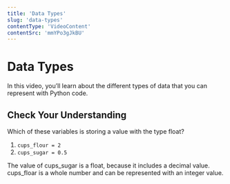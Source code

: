 ```yaml
---
title: 'Data Types'
slug: 'data-types'
contentType: 'VideoContent'
contentSrc: 'mmYPo3gJkBU'
---
```


# Data Types

In this video, you’ll learn about the different types of data that you can represent with Python code.

## Check Your Understanding

<FlashCard>
<Prompt>

Which of these variables is storing a value with the type float? 

1. `cups_flour = 2`
2. `cups_sugar = 0.5`

</Prompt>
<Answer>

 The value of cups_sugar is a float, because it includes a decimal value. cups_floar is a whole number and can be represented with an integer value.

</Answer>
</FlashCard>